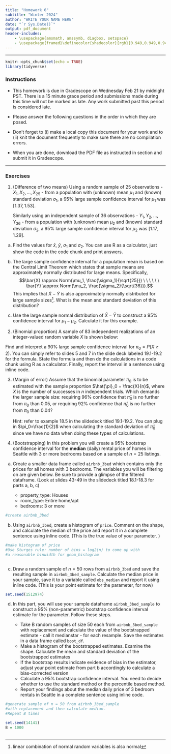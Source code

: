 ```yaml
---
title: "Homework 6"
subtitle: "Winter 2024"
author: "WRITE YOUR NAME HERE"
date: "`r Sys.Date()`"
output: pdf_document
header-includes:
    - \usepackage{amsmath, amssymb, diagbox, setspace}
    - \usepackage{framed}\definecolor{shadecolor}{rgb}{0.949,0.949,0.949}
---
```

\onehalfspacing

* * * 
```r
knitr::opts_chunk$set(echo = TRUE)
library(tidyverse)

```

### Instructions

- This homework is due in Gradescope on Wednesday Feb 21 by midnight PST. There is a 15 minute grace period and submissions made during this time will not be marked as late. Any work submitted past this period is considered late.  

- Please answer the following questions in the order in which they are posed. 

- Don't forget to (i) make a local copy this document for your work and to (ii) knit the document frequently to make sure there are no compilation errors. 

- When you are done, download the PDF file as instructed in section and submit it in Gradescope. 

* * *


### Exercises 

1. (Difference of two means) Using a random sample of 25 observations - $X_1,X_2,\dots,X_{25}$ -  from a  population with (unknown) mean $\mu_1$ and (known) standard deviation $\sigma_1$, a 95\% large sample confidence interval for $\mu_1$ was $[1.37, 1.53]$. 

   Similarly using an independent sample of 36 observations - $Y_1, Y_2, \dots, Y_{36}$ - from a population with (unknown) mean $\mu_2$ and (known) standard deviation $\sigma_2$, a 95\% large sample confidence interval for $\mu_2$ was $[1.17, 1.29]$.

a. Find the values for $\bar{x}$, $\bar{y}$, $\sigma_1$ and $\sigma_2$. You can use R as a calculator, just show the code in the code chunk and print answers. 

b. The large sample confidence interval for a population mean is based on the Central Limit Theorem which states that sample means are approximately normally distributed for large means. Specifically, 
$$\bar{X} \approx Norm(\mu_1, \frac{\sigma_1}{\sqrt{25}}) \ \ \  \ \ \ \bar{Y} \approx Norm(\mu_2, \frac{\sigma_2}{\sqrt{36}}).$$
This implies that $\bar{X} - \bar{Y}$ is also approximately normally distributed for large sample sizes^[linear combination of normal random variables is also normal]. What is the mean and standard deviation of this distribution? 



c. Use the large sample normal distribution of $\bar{X} - \bar{Y}$ to construct a 95% confidence interval for $\mu_1- \mu_2$. Calculate it for this example.


2. (Binomial proportion) A sample of 83 independent realizations of an integer-valued random variable $X$ is shown below:
\begin{table}[h]
\centering
\begin{tabular}{ccccccc} \\ \hline
value & 0 & 1 & 2 & 3 & 4 & 5 \\ \hline
frequency & 13 & 18 & 23 & 15 & 6 & 8 \\ \hline
\end{tabular}
\end{table}

Find and interpret a 90% large sample confidence interval for $\pi_0 = P(X \geq 2)$. You can simply refer to slides 5  and 7 in the slide deck labeled 19.1-19.2 for the formula. State the formula and then do the calculations in a code chunk using R as a calculator. Finally, report the interval in a sentence using inline code.
 
3. (Margin of error) Assume that the binomial parameter $\pi_0$ is to be
estimated with the sample proportion $\hat{\pi}_0 = \frac{X}{n}$, where $X$ is the number of successes in $n$ independent trials. Which demands the larger sample size: requiring 96% confidence that $\hat{\pi}_0$ is no further from $\pi_0$ than 0.05,  or requiring 92% confidence that $\hat{\pi}_0$ is no further from $\pi_0$ than 0.04?  

    Hint: refer to example 18.5 in the slidedeck titled 19.1-19.2. You can plug in $\pi_0=\frac{1}{2}$ when calculating the standard deviation of $\hat{\pi}_0$ since we have no data when doing these types of calculations. 
    
    
4. (Bootstrapping) In this problem you will create a 95% bootstrap  confidence interval for the **median** (daily) rental price of homes in Seattle with 3 or more bedrooms based on a sample of $n=25$ listings. 

a. Create a smaller data frame called `airbnb_3bed` which contains only the prices for all homes with 3 bedrooms. The variables you will be filtering on are given below. Be sure to provide a glimpse of the filtered dataframe. (Look at slides 43-49 in the slidedeck titled 18.1-18.3 for parts a, b, c)

    - property_type: Houses
    - room_type: Entire home/apt
    - bedrooms: 3 or more
  
```r
#create airbnb_3bed


```


b. Using `airbnb_3bed`, create a histogram of `price`. Comment on the shape, and calculate the median of the price and report it in a complete sentence using inline code. (This is the true value of your parameter. )

```r
#make histogram of price 
#Use Sturges rule: number of bins = log2(n) to come up with
#a reasonable binwidth for geom_histogram



```


c. Draw a random sample of $n=50$ rows from `airbnb_3bed` and save the resulting sample in `airbnb_3bed_sample`. Calculate the median price in your sample, save it to a variable called `obs_median` and report it using inline code. (This is your point estimate for the parameter, for now)

```r
set.seed(1512974)    


```

d. In this part, you will use your sample dataframe `airbnb_3bed_sample` to construct a 95% (non-parametric) bootstrap confidence interval estimate for the parameter. Follow these steps.

   - Take B random samples of size 50 each from `airbnb_3bed_sample`  with replacement and calculate the value of the bootstrapped estimate  - call it medianstar -  for each resample. Save the estimates in a data frame called `boot_df`.
   - Make a histogram of the bootstrapped estimates. Examine the shape. Calculate the mean and standard deviation of the bootstrapped estimates
   - If the bootstrap results indicate evidence of bias in the estimator, adjust your point estimate from part b accordingly to calculate a bias-corrected version
   - Calculate a 95% bootstrap confidence interval. You need to decide whether to use the standard method or the percentile based method.
   - Report your findings about the median daily price of 3 bedroom rentals in Seattle in a complete sentence using inline code.



   
```r
#generate sample of n = 50 from airbnb_3bed_sample 
#with replacement and then calculate median.
#Repeat B times

set.seed(14141)
B = 1000



```
  